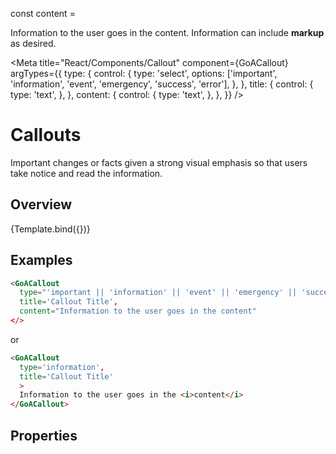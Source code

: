 
const content = <div>Information to the user goes in the content. Information can include <b>markup</b> as desired.</div>


<Meta title="React/Components/Callout"
  component={GoACallout}
  argTypes={{
    type: {
      control: {
        type: 'select',
        options: ['important', 'information', 'event', 'emergency', 'success', 'error'],
      },
    },
    title: {
      control: {
        type: 'text',
      },
    },
    content: {
      control: {
        type: 'text',
      },
    },
  }}
/>

# Callouts
Important changes or facts given a strong visual emphasis so that users take
notice and read the information.

## Overview

<Canvas>
  <Story name="Variants" height={200}
    args={{
      type: 'information',
      title: 'Callout Title',
      content: ""
    }}
  >
     {Template.bind({})}
  </Story>
</Canvas>

## Examples

```html
<GoACallout
  type="'important || 'information' || 'event' || 'emergency' || 'success' || 'error'",
  title='Callout Title',
  content="Information to the user goes in the content"
</>
```

or

```html
<GoACallout
  type='information',
  title='Callout Title'
  >
  Information to the user goes in the <i>content</i>
</GoACallout>

```

## Properties
<Description of={GoACallout} />
<ArgsTable of={GoACallout} />
